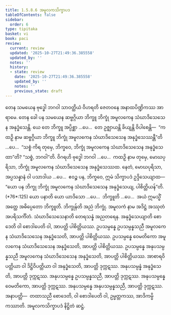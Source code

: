 ```yaml
---
title: 1.5.8.6 အမူလကသိက္ခာပဒ
tableOfContents: false
sidebar:
  order: 6
type: tipitaka
basket: vi
book: paci
review:
  current: review
  updated: '2025-10-27T21:49:36.385558'
  updated_by: ''
  notes: ''
  history:
  - state: review
    date: '2025-10-27T21:49:36.385558'
    updated_by: ''
    notes: ''
    previous_state: draft
---
```



<ReviewStatus review={frontmatter.review} showDetails={true} />

<HypothesisAnnotation frontmatter={frontmatter} />

<DynamicBreadcrumb />

<Division number="459" book="paci" e="ch" v="2" p="194">

<Paragraph number="1367" book="paci">
တေန သမယေန ဗုဒ္ဓေါ ဘဂဝါ သာဝတ္ထိယံ ဝိဟရတိ ဇေတဝနေ အနာထပိဏ္ဍိကဿ အာရာမေ. တေန ခေါ ပန သမယေန ဆဗ္ဗဂ္ဂိယာ ဘိက္ခူ ဘိက္ခုံ အမူလကေန သံဃာဒိသေသေန အနုဒ္ဓံသေန္တိ.
</Paragraph>

<Paragraph number="1368" book="paci">
ယေ တေ ဘိက္ခူ အပ္ပိစ္ဆာ …ပေ…  တေ ဥဇ္ဈာယန္တိ ခိယျန္တိ ဝိပါစေန္တိ—  “ကထဉှိ နာမ ဆဗ္ဗဂ္ဂိယာ ဘိက္ခူ ဘိက္ခုံ အမူလကေန သံဃာဒိသေသေန အနုဒ္ဓံသေဿန္တီ”တိ …ပေ…  “သစ္စံ ကိရ တုမှေ, ဘိက္ခဝေ, ဘိက္ခုံ အမူလကေန သံဃာဒိသေသေန အနုဒ္ဓံသေထာ”တိ? “သစ္စံ, ဘဂဝါ”တိ. ဝိဂရဟိ ဗုဒ္ဓေါ ဘဂဝါ …ပေ…  ကထဉှိ နာမ တုမှေ, မောဃပုရိသာ, ဘိက္ခုံ အမူလကေန သံဃာဒိသေသေန အနုဒ္ဓံသေဿထ. နေတံ, မောဃပုရိသာ, အပ္ပသန္နာနံ ဝါ ပသာဒါယ …ပေ…  ဧဝဉ္စ ပန, ဘိက္ခဝေ, ဣမံ သိက္ခာပဒံ ဥဒ္ဒိသေယျာထ—
</Paragraph>

</Division>
<Division number="460" book="paci" e="ch" v="2" p="194">

<Paragraph number="1369" book="paci">
<Emphasis>“ယော ပန ဘိက္ခု ဘိက္ခုံ အမူလကေန သံဃာဒိသေသေန အနုဒ္ဓံသေယျ, ပါစိတ္တိယန်”</Emphasis>တိ. (*76*:<Emphasis>125</Emphasis>)
</Paragraph>

</Division>
<Division number="461" book="paci" e="ch" v="2" p="195">

<Paragraph number="1370" book="paci">
<Emphasis>ယော ပနာ</Emphasis>တိ ယော ယာဒိသော …ပေ…  <Emphasis>ဘိက္ခူ</Emphasis>တိ …ပေ…  အယံ ဣမသ္မိံ အတ္ထေ အဓိပ္ပေတော ဘိက္ခူတိ.
</Paragraph>

<Paragraph number="1371" book="paci">
<Emphasis>ဘိက္ခုန်</Emphasis>တိ အညံ ဘိက္ခုံ.
</Paragraph>

<Paragraph number="1372" book="paci">
<Emphasis>အမူလကံ</Emphasis> နာမ အဒိဋ္ဌံ အဿုတံ အပရိသင်္ကိတံ.
</Paragraph>

<Paragraph number="1373" book="paci">
<Emphasis>သံဃာဒိသေသေနာ</Emphasis>တိ တေရသန္နံ အညတရေန.
</Paragraph>

<Paragraph number="1374" book="paci">
<Emphasis>အနုဒ္ဓံသေယျာ</Emphasis>တိ စောဒေတိ ဝါ စောဒါပေတိ ဝါ, အာပတ္တိ ပါစိတ္တိယဿ.
</Paragraph>

</Division>
<Division number="462" book="paci" e="ch" v="2" p="195">

<Paragraph number="1375" book="paci">
ဥပသမ္ပန္နေ ဥပသမ္ပန္နသညီ အမူလကေန သံဃာဒိသေသေန အနုဒ္ဓံသေတိ, အာပတ္တိ ပါစိတ္တိယဿ. ဥပသမ္ပန္နေ ဝေမတိကော အမူလကေန သံဃာဒိသေသေန အနုဒ္ဓံသေတိ, အာပတ္တိ ပါစိတ္တိယဿ. ဥပသမ္ပန္နေ အနုပသမ္ပန္နသညီ အမူလကေန သံဃာဒိသေသေန အနုဒ္ဓံသေတိ, အာပတ္တိ ပါစိတ္တိယဿ.
</Paragraph>

<Paragraph number="1376" book="paci">
အာစာရဝိပတ္တိယာ ဝါ ဒိဋ္ဌိဝိပတ္တိယာ ဝါ အနုဒ္ဓံသေတိ, အာပတ္တိ ဒုက္ကဋဿ. အနုပသမ္ပန္နံ အနုဒ္ဓံသေတိ, အာပတ္တိ ဒုက္ကဋဿ. အနုပသမ္ပန္နေ ဥပသမ္ပန္နသညီ, အာပတ္တိ ဒုက္ကဋဿ. အနုပသမ္ပန္နေ ဝေမတိကော, အာပတ္တိ ဒုက္ကဋဿ. အနုပသမ္ပန္နေ အနုပသမ္ပန္နသညီ, အာပတ္တိ ဒုက္ကဋဿ.
</Paragraph>

</Division>
<Division number="463" book="paci" e="ch" v="2" p="195">

<Paragraph number="1377" book="paci">
အနာပတ္တိ—  တထာသညီ စောဒေတိ, ဝါ စောဒါပေတိ ဝါ, ဥမ္မတ္တကဿ, အာဒိကမ္မိကဿာတိ.

</Paragraph>
</Division>

<Paragraph number="1378" type="center" book="paci">
အမူလကသိက္ခာပဒံ နိဋ္ဌိတံ ဆဋ္ဌံ.
</Paragraph>